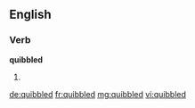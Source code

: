 ==English==

===Verb===
'''quibbled'''

# {{past of|quibble}}

[[de:quibbled]]
[[fr:quibbled]]
[[mg:quibbled]]
[[vi:quibbled]]